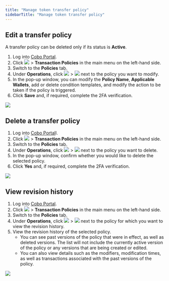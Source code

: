```yaml
---
title: "Manage token transfer policy"
sidebarTitle: "Manage token transfer policy"
---
```


## Edit a transfer policy

<Note>A transfer policy can be deleted only if its status is **Active**.</Note>



1. Log into [Cobo Portal](https://portal.cobo.com/login).
2. Click <img src="/images/common/wallets_icon.svg" className="icon"/> > **Transaction Policies** in the main menu on the left-hand side.
3. Switch to the **Policies** tab.
4. Under **Operations**, click <img src="/images/common/icon_more.svg" className="icon"/> > <img src="/images/common/icon_edit.svg" className="icon"/> next to the policy you want to modify.
5. In the pop-up window, you can modify the **Policy Name**, **Applicable Wallets**, add or delete condition templates, and modify the action to be taken if the policy is triggered.
6. Click **Save** and, if required, complete the 2FA verification.
<img src="/images/risk-controls/edit-transfer-policy.png" className="screenshot_full_screen"/>

## Delete a transfer policy
1. Log into [Cobo Portal](https://portal.cobo.com/login)l.
2. Click <img src="/images/common/wallets_icon.svg" className="icon"/> > **Transaction Policies** in the main menu on the left-hand side.
3. Switch to the **Policies** tab.
4. Under **Operations**, click <img src="/images/common/icon_more.svg" className="icon"/> > <img src="/images/common/icon_delete.svg" className="icon"/> next to the policy you want to delete.
5. In the pop-up window, confirm whether you would like to delete the selected policy.
6. Click **Yes** and, if required, complete the 2FA verification.
<img src="/images/risk-controls/edit-transfer-policy.png" className="screenshot_full_screen"/>

## View revision history
1. Log into [Cobo Portal](https://portal.cobo.com/login).
2. Click <img src="/images/common/wallets_icon.svg" className="icon"/> > **Transaction Policies** in the main menu on the left-hand side.
3. Switch to the **Policies** tab.
4. Under **Operations**, click <img src="/images/common/icon_more.svg" className="icon"/> > <img src="/images/common/icon_revisions.svg" className="icon"/> next to the policy for which you want to view the revision history.
5. View the revision history of the selected policy.
   - You can see past versions of the policy that were in effect, as well as deleted versions. The list will not include the currently active version of the policy or any versions that are being created or edited.
   - You can also view details such as the modifiers, modification times, as well as transactions associated with the past versions of the policy.

<img src="/images/risk-controls/edit-transfer-policy.png" className="screenshot_full_screen"/>